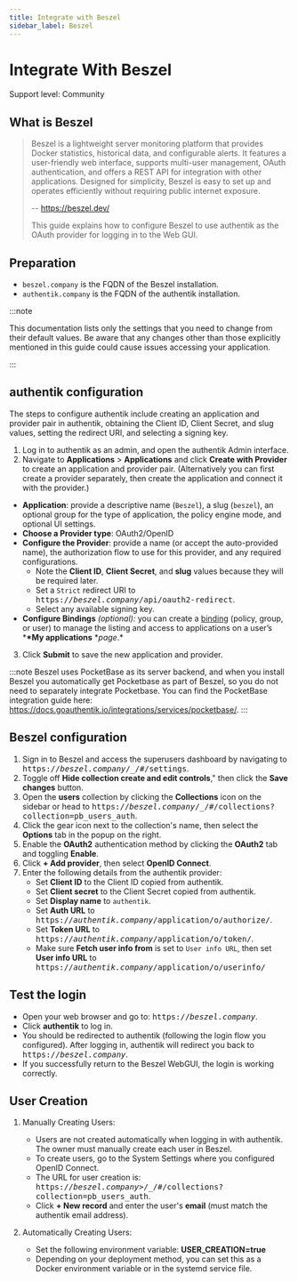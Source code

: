 ```yaml
---
title: Integrate with Beszel
sidebar_label: Beszel
---
```


# Integrate With Beszel

<span class="badge badge--secondary">Support level: Community</span>

## What is Beszel

> Beszel is a lightweight server monitoring platform that provides Docker statistics, historical data, and configurable alerts.
> It features a user-friendly web interface, supports multi-user management, OAuth authentication, and offers a REST API for integration with other applications.
> Designed for simplicity, Beszel is easy to set up and operates efficiently without requiring public internet exposure.
>
> -- https://beszel.dev/
>
> This guide explains how to configure Beszel to use authentik as the OAuth provider for logging in to the Web GUI.

## Preparation

- `beszel.company` is the FQDN of the Beszel installation.
- `authentik.company` is the FQDN of the authentik installation.

:::note

This documentation lists only the settings that you need to change from their default values. Be aware that any changes other than those explicitly mentioned in this guide could cause issues accessing your application.

:::

## authentik configuration

The steps to configure authentik include creating an application and provider pair in authentik, obtaining the Client ID, Client Secret, and slug values, setting the redirect URI, and selecting a signing key.

1. Log in to authentik as an admin, and open the authentik Admin interface.
2. Navigate to **Applications** > **Applications** and click **Create with Provider** to create an application and provider pair. (Alternatively you can first create a provider separately, then create the application and connect it with the provider.)

- **Application**: provide a descriptive name (`Beszel`), a slug (`beszel`), an optional group for the type of application, the policy engine mode, and optional UI settings.
- **Choose a Provider type**: OAuth2/OpenID
- **Configure the Provider**: provide a name (or accept the auto-provided name), the authorization flow to use for this provider, and any required configurations.
    - Note the **Client ID**, **Client Secret**, and **slug** values because they will be required later.
    - Set a `Strict` redirect URI to <kbd>https://<em>beszel.company</em>/api/oauth2-redirect</kbd>.
    - Select any available signing key.
- **Configure Bindings** _(optional):_ you can create a [binding](https://docs.goauthentik.io/docs/add-secure-apps/flows-stages/bindings/) (policy, group, or user) to manage the listing and access to applications on a user’s \***\*My applications** \*_page_.\*

3. Click **Submit** to save the new application and provider.

:::note
Beszel uses PocketBase as its server backend, and when you install Beszel you automatically get Pocketbase as part of Beszel, so you do not need to separately integrate Pocketbase. You can find the PocketBase integration guide here: https://docs.goauthentik.io/integrations/services/pocketbase/.
:::

## Beszel configuration

1. Sign in to Beszel and access the superusers dashboard by navigating to <kbd>https://<em>beszel.company</em>/\_/#/settings</kbd>.
2. Toggle off **Hide collection create and edit controls**," then click the **Save changes** button.
3. Open the **users** collection by clicking the **Collections** icon on the sidebar or head to <kbd>https://<em>beszel.company</em>/\_/#/collections?collection=pb_users_auth</kbd>.
4. Click the gear icon next to the collection's name, then select the **Options** tab in the popup on the right.
5. Enable the **OAuth2** authentication method by clicking the **OAuth2** tab and toggling **Enable**.
6. Click **+ Add provider**, then select **OpenID Connect**.
7. Enter the following details from the authentik provider:
    - Set **Client ID** to the Client ID copied from authentik.
    - Set **Client secret** to the Client Secret copied from authentik.
    - Set **Display name** to `authentik`.
    - Set **Auth URL** to <kbd>https://<em>authentik.company</em>/application/o/authorize/</kbd>.
    - Set **Token URL** to <kbd>https://<em>authentik.company</em>/application/o/token/</kbd>.
    - Make sure **Fetch user info from** is set to `User info URL`, then set **User info URL** to <kbd>https://<em>authentik.company</em>/application/o/userinfo/</kbd>

## Test the login

- Open your web browser and go to: <kbd>https://<em>beszel.company</em></kbd>.
- Click **authentik** to log in.
- You should be redirected to authentik (following the login flow you configured). After logging in, authentik will redirect you back to <kbd>https://<em>beszel.company</em></kbd>.
- If you successfully return to the Beszel WebGUI, the login is working correctly.

## User Creation

1. Manually Creating Users:

    - Users are not created automatically when logging in with authentik. The owner must manually create each user in Beszel.
    - To create users, go to the System Settings where you configured OpenID Connect.
    - The URL for user creation is: <kbd>https://<em>beszel.company</em>>/\_/#/collections?collection=pb_users_auth</kbd>.
    - Click **+ New record** and enter the user's **email** (must match the authentik email address).

2. Automatically Creating Users:
    - Set the following environment variable: **USER_CREATION=true**
    - Depending on your deployment method, you can set this as a Docker environment variable or in the systemd service file.
